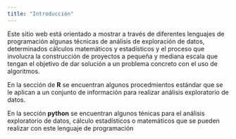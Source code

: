 ```yaml
---
title: "Introducción"
---
```


Este sitio web está orientado a mostrar a través de diferentes lenguajes de programación algunas técnicas de análisis de exploración de datos, determinados cálculos matemáticos y estadísticos y el proceso que involucra la construcción de proyectos a pequeña y mediana escala que tengan el objetivo de dar solución a un problema concreto con el uso de algoritmos. 

En la sección de **R** se encuentran algunos procedmientos estándar que se le aplican a un conjunto de información para realizar análisis exploratorio de datos.

En la sección **python** se encuentran algunos ténicas para el análisis exploratorio de datos, cálculo estadísticos o matemáticos que se pueden realizar con este lenguaje de programación
